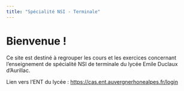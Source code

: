 ```yaml
---
title: "Spécialité NSI - Terminale"
---
```


# Bienvenue !

Ce site est destiné à regrouper les cours et les exercices concernant l'enseignement de spécialité NSI de terminale du lycée Emile Duclaux d'Aurillac.

Lien vers l'ENT du lycée : [https://cas.ent.auvergnerhonealpes.fr/login](https://cas.ent.auvergnerhonealpes.fr/login)